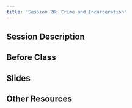 ```yaml
---
title: 'Session 20: Crime and Incarceration'
---
```


## Session Description

## Before Class

## Slides

## Other Resources
